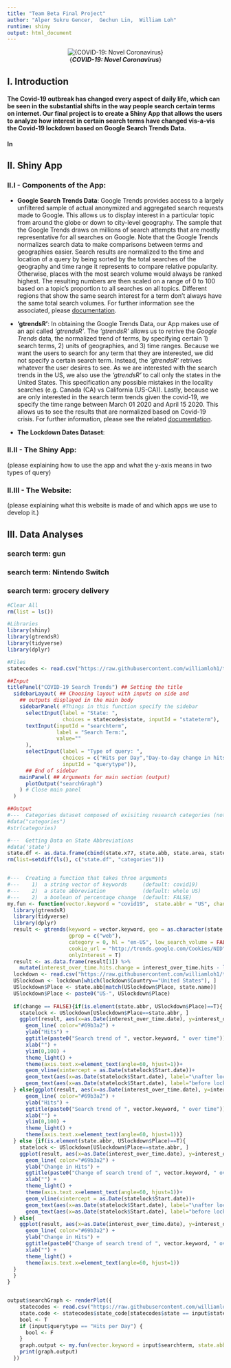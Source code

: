 ```yaml
---
title: "Team Beta Final Project"
author: "Alper Sukru Gencer,  Gechun Lin,  William Loh"
runtime: shiny
output: html_document
---
```


<center>
![{***COVID-19: Novel Coronavirus***}](https://www.co.monterey.ca.us/Home/ShowPublishedImage/26051/637174704567470000)
</center>

## I. Introduction

#### The Covid-19 outbreak has changed every aspect of daily life, which can be seen in the substantial shifts in the way people search certain terms on internet. Our final project is to create a Shiny App that allows the users to analyze how interest in certain search terms have changed vis-a-vis the Covid-19 lockdown based on Google Search Trends Data.

#### In 

## II. Shiny App

### II.I - Components of the App:

  - **Google Search Trends Data**: Google Trends provides access to a largely unfiltered sample of actual anonymized and aggregated search requests made to Google. This allows us to display interest in a particular topic from around the globe or down to city-level geography. The sample that the Google Trends draws on millions of search attempts that are mostly representative for all searches on Google. Note that the Google Trends normalizes search data to make comparisons between terms and geographies easier. Search results are normalized to the time and location of a query by being sorted by the total searches of the geography and time range it represents to compare relative popularity. Otherwise, places with the most search volume would always be ranked highest. The resulting numbers are then scaled on a range of 0 to 100 based on a topic’s proportion to all searches on all topics. Different regions that show the same search interest for a term don't always have the same total search volumes. For further information see the associated, please [documentation]("https://support.google.com/trends/answer/4365533?hl=en").
  
  - **‘gtrendsR’**: In obtaining the Google Trends Data, our App makes use of an api called *‘gtrendsR’*. The *‘gtrendsR’* allows us to retrive the *Google Trends* data, the normalized trend of terms, by specifying certain 1) search terms, 2) units of geographies, and 3) time ranges. Because we want the users to search for any term that they are interested, we did not specify a certain search term. Instead, the *‘gtrendsR’* retrives whatever the user desires to see. As we are interested with the search trends in the US, we also use the *‘gtrendsR’* to call only the states in the United States. This specification any possible mistakes in the locality searches (e.g. Canada (CA) vs California (US-CA)). Lastly, because we are only interested in the search term trends given the covid-19, we specify the time range between March 01 2020 and April 15 2020. This allows us to see the results that are normalized based on Covid-19 crisis. For further information, please see the related [documentation]("https://cran.r-project.org/web/packages/gtrendsR/gtrendsR.pdf").
  
  - **The Lockdown Dates Dataset**:

### II.II - The Shiny App:

(please explaining how to use the app and what the y-axis means in two types of query)

### II.III - The Website:

(please explaining what this website is made of and which apps we use to develop it.)


## III. Data Analyses 

### search term: gun

### search term: Nintendo Switch

### search term: grocery delivery


```r
#Clear All
rm(list = ls())

#Libraries
library(shiny)
library(gtrendsR)
library(tidyverse)
library(dplyr)

#Files
statecodes <- read.csv("https://raw.githubusercontent.com/williamloh1/teambeta/master/Project/datasets/state%20codes.csv")

##Input
titlePanel("COVID-19 Search Trends") ## Setting the title
  sidebarLayout( ## Choosing layout with inputs on side and 
    ## outputs displayed in the main body
    sidebarPanel( #Things in this function specify the sidebar
      selectInput(label = "State: ",
                  choices = statecodes$state, inputId = "stateterm"),
      textInput(inputId = "searchterm", 
                label = "Search Term:",
                value=""
      ), 
      selectInput(label = "Type of query: ",
                  choices = c("Hits per Day","Day-to-day change in hits"),
                  inputId = "querytype")),
      ## End of sidebar
    mainPanel( ## Arguments for main section (output)
      plotOutput("searchGraph")
    ) # Close main panel
  )

##Output
#---  Categories dataset composed of exisiting research categories (not vital)
#data("categories")
#str(categories)

#---  Getting Data on State Abbreviations
#data('state')
state.df <- as.data.frame(cbind(state.x77, state.abb, state.area, state.division, state.name, state.region))
rm(list=setdiff(ls(), c("state.df", "categories")))


#---  Creating a function that takes three arguments
#---    1)  a string vector of keywords     (default: covid19)
#---    2)  a state abbreviation            (default: whole US)
#---    2)  a boolean of percentage change  (default: FALSE)
my.fun <- function(vector.keyword = "covid19",  state.abbr = "US", change = FALSE){
  library(gtrendsR)
  library(tidyverse)
  library(dplyr)
  result <- gtrends(keyword = vector.keyword, geo = as.character(state.abbr), time = "2020-03-01 2020-04-15",
                    gprop = c("web"),
                    category = 0, hl = "en-US", low_search_volume = FALSE,
                    cookie_url = "http://trends.google.com/Cookies/NID", tz = 0,
                    onlyInterest = T)
  result <- as.data.frame(result[1]) %>%
    mutate(interest_over_time.hits.change = interest_over_time.hits - lag(interest_over_time.hits))
  lockdown <- read.csv("https://raw.githubusercontent.com/williamloh1/teambeta/master/Project/datasets/lockdown_dates.csv")
  USlockdown <- lockdown[which(lockdown$Country=="United States"), ]
  USlockdown$Place <- state.abb[match(USlockdown$Place, state.name)]
  USlockdown$Place <- paste0("US-", USlockdown$Place)
  
  if(change == FALSE){if(is.element(state.abbr, USlockdown$Place)==T){
    statelock <- USlockdown[USlockdown$Place==state.abbr, ]
    ggplot(result, aes(x=as.Date(interest_over_time.date), y=interest_over_time.hits)) +
      geom_line( color="#69b3a2") + 
      ylab("Hits") +
      ggtitle(paste0("Search trend of ", vector.keyword, " over time")) +
      xlab("") + 
      ylim(0,100) +
      theme_light() +
      theme(axis.text.x=element_text(angle=60, hjust=1))+
      geom_vline(xintercept = as.Date(statelock$Start.date))+
      geom_text(aes(x=as.Date(statelock$Start.date), label="\nafter lockdown", y=mean(range(interest_over_time.hits))), size=4, colour="grey", angle=90) +
      geom_text(aes(x=as.Date(statelock$Start.date), label="before lockdown\n", y=mean(range(interest_over_time.hits))), size=4, colour="grey", angle=90)
  } else{ggplot(result, aes(x=as.Date(interest_over_time.date), y=interest_over_time.hits)) +
      geom_line( color="#69b3a2") + 
      ylab("Hits") +
      ggtitle(paste0("Search trend of ", vector.keyword, " over time")) +
      xlab("") + 
      ylim(0,100) +
      theme_light() +
      theme(axis.text.x=element_text(angle=60, hjust=1))}
  } else {if(is.element(state.abbr, USlockdown$Place)==T){
    statelock <- USlockdown[USlockdown$Place==state.abbr, ]
    ggplot(result, aes(x=as.Date(interest_over_time.date), y=interest_over_time.hits.change)) +
      geom_line( color="#69b3a2") + 
      ylab("Change in Hits") +
      ggtitle(paste0("Change of search trend of ", vector.keyword, " over time")) +
      xlab("") +
      theme_light() +
      theme(axis.text.x=element_text(angle=60, hjust=1))+
      geom_vline(xintercept = as.Date(statelock$Start.date))+
      geom_text(aes(x=as.Date(statelock$Start.date), label="\nafter lockdown", y=mean(range(interest_over_time.hits.change[-1]))), size=4, colour="grey", angle=90) +
      geom_text(aes(x=as.Date(statelock$Start.date), label="before lockdown\n", y=mean(range(interest_over_time.hits.change[-1]))), size=4, colour="grey", angle=90)
  } else{
    ggplot(result, aes(x=as.Date(interest_over_time.date), y=interest_over_time.hits.change)) +
      geom_line( color="#69b3a2") + 
      ylab("Change in Hits") +
      ggtitle(paste0("Change of search trend of ", vector.keyword, " over time")) +
      xlab("") +
      theme_light() +
      theme(axis.text.x=element_text(angle=60, hjust=1))
  }
  }
}


output$searchGraph <- renderPlot({
    statecodes <- read.csv("https://raw.githubusercontent.com/williamloh1/teambeta/master/Project/datasets/state%20codes.csv")
    state.code <- statecodes$state_code[statecodes$state == input$stateterm]
    bool <- T
    if (input$querytype == "Hits per Day") {
      bool <- F
    }
    graph.output <- my.fun(vector.keyword = input$searchterm, state.abbr = paste0("US-", state.code), bool)
    print(graph.output)
  }) 
```

